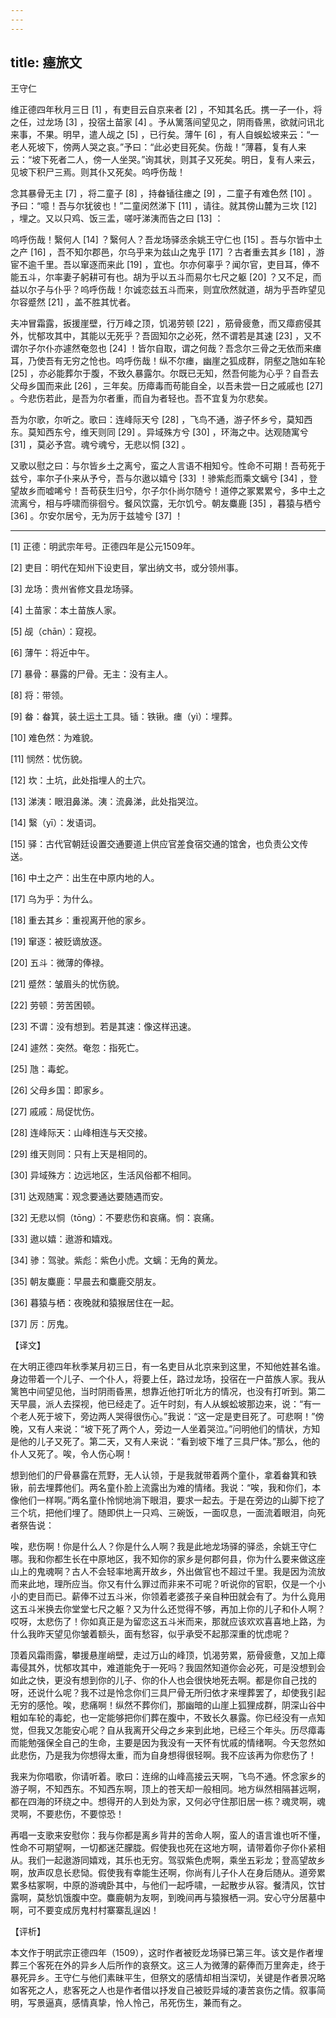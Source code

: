 ```yaml
---
---
---
```

title: 瘗旅文
---




王守仁

维正德四年秋月三日 [1] ，有吏目云自京来者 [2] ，不知其名氏。携一子一仆，将之任，过龙场 [3] ，投宿土苗家 [4] 。予从篱落间望见之，阴雨昏黑，欲就问讯北来事，不果。明早，遣人觇之 [5] ，已行矣。薄午 [6] ，有人自蜈蚣坡来云：“一老人死坡下，傍两人哭之哀。”予曰：“此必吏目死矣。伤哉！”薄暮，复有人来云：“坡下死者二人，傍一人坐哭。”询其状，则其子又死矣。明日，复有人来云，见坡下积尸三焉。则其仆又死矣。呜呼伤哉！

念其暴骨无主 [7] ，将二童子 [8] ，持畚锸往瘗之 [9] ，二童子有难色然 [10] 。予曰：“噫！吾与尔犹彼也！”二童闵然涕下 [11] ，请往。就其傍山麓为三坎 [12] ，埋之。又以只鸡、饭三盂，嗟吁涕洟而告之曰 [13] ：

呜呼伤哉！繄何人 [14] ？繄何人？吾龙场驿丞余姚王守仁也 [15] 。吾与尔皆中土之产 [16] ，吾不知尔郡邑，尔乌乎来为兹山之鬼乎 [17] ？古者重去其乡 [18] ，游宦不逾千里。吾以窜逐而来此 [19] ，宜也。尔亦何辜乎？闻尔官，吏目耳，俸不能五斗，尔率妻子躬耕可有也。胡为乎以五斗而易尔七尺之躯 [20] ？又不足，而益以尔子与仆乎？呜呼伤哉！尔诚恋兹五斗而来，则宜欣然就道，胡为乎吾昨望见尔容蹙然 [21] ，盖不胜其忧者。

夫冲冒霜露，扳援崖壁，行万峰之顶，饥渴劳顿 [22] ，筋骨疲惫，而又瘴疬侵其外，忧郁攻其中，其能以无死乎？吾固知尔之必死，然不谓若是其速 [23] ，又不谓尔子尔仆亦遽然奄忽也 [24] ！皆尔自取，谓之何哉？吾念尔三骨之无依而来瘗耳，乃使吾有无穷之怆也。呜呼伤哉！纵不尔瘗，幽崖之狐成群，阴壑之虺如车轮 [25] ，亦必能葬尔于腹，不致久暴露尔。尔既已无知，然吾何能为心乎？自吾去父母乡国而来此 [26] ，三年矣。历瘴毒而苟能自全，以吾未尝一日之戚戚也 [27] 。今悲伤若此，是吾为尔者重，而自为者轻也。吾不宜复为尔悲矣。

吾为尔歌，尔听之。歌曰：连峰际天兮 [28] ，飞鸟不通，游子怀乡兮，莫知西东。莫知西东兮，维天则同 [29] 。异域殊方兮 [30] ，环海之中。达观随寓兮 [31] ，莫必予宫。魂兮魂兮，无悲以恫 [32] 。

又歌以慰之曰：与尔皆乡土之离兮，蛮之人言语不相知兮。性命不可期！吾苟死于兹兮，率尔子仆来从予兮，吾与尔遨以嬉兮 [33] ！骖紫彪而乘文螭兮 [34] ，登望故乡而嘘唏兮！吾苟获生归兮，尔子尔仆尚尔随兮！道停之冢累累兮，多中土之流离兮，相与呼啸而徘徊兮。餐风饮露，无尔饥兮。朝友麋鹿 [35] ，暮猿与栖兮 [36] 。尔安尔居兮，无为厉于兹墟兮 [37] ！



* * *



[1] 正德：明武宗年号。正德四年是公元1509年。

[2] 吏目：明代在知州下设吏目，掌出纳文书，或分领州事。

[3] 龙场：贵州省修文县龙场驿。

[4] 土苗家：本土苗族人家。

[5] 觇（chān）：窥视。

[6] 薄午：将近中午。

[7] 暴骨：暴露的尸骨。无主：没有主人。

[8] 将：带领。

[9] 畚：畚箕，装土运土工具。锸：铁锹。瘗（yì）：埋葬。

[10] 难色然：为难貌。

[11] 悯然：忧伤貌。

[12] 坎：土坑，此处指埋人的土穴。

[13] 涕洟：眼泪鼻涕。洟：流鼻涕，此处指哭泣。

[14] 繄（yī）：发语词。

[15] 驿：古代官朝廷设置交通要道上供应官差食宿交通的馆舍，也负责公文传送。

[16] 中土之产：出生在中原内地的人。

[17] 乌为乎：为什么。

[18] 重去其乡：重视离开他的家乡。

[19] 窜逐：被贬谪放逐。

[20] 五斗：微薄的俸禄。

[21] 蹙然：皱眉头的忧伤貌。

[22] 劳顿：劳苦困顿。

[23] 不谓：没有想到。若是其速：像这样迅速。

[24] 遽然：突然。奄忽：指死亡。

[25] 虺：毒蛇。

[26] 父母乡国：即家乡。

[27] 戚戚：局促忧伤。

[28] 连峰际天：山峰相连与天交接。

[29] 维天则同：只有上天是相同的。

[30] 异域殊方：边远地区，生活风俗都不相同。

[31] 达观随寓：观念要通达要随遇而安。

[32] 无悲以恫（tōng）：不要悲伤和哀痛。恫：哀痛。

[33] 遨以嬉：遨游和嬉戏。

[34] 骖：驾驶。紫彪：紫色小虎。文螭：无角的黄龙。

[35] 朝友麋鹿：早晨去和麋鹿交朋友。

[36] 暮猿与栖：夜晚就和猿猴居住在一起。

[37] 厉：厉鬼。

【译文】

在大明正德四年秋季某月初三日，有一名吏目从北京来到这里，不知他姓甚名谁。身边带着一个儿子、一个仆人，将要上任，路过龙场，投宿在一户苗族人家。我从篱笆中间望见他，当时阴雨昏黑，想靠近他打听北方的情况，也没有打听到。第二天早晨，派人去探视，他已经走了。近午时刻，有人从蜈蚣坡那边来，说：“有一个老人死于坡下，旁边两人哭得很伤心。”我说：“这一定是吏目死了。可悲啊！”傍晚，又有人来说：“坡下死了两个人，旁边一人坐着哭泣。”问明他们的情状，方知是他的儿子又死了。第二天，又有人来说：“看到坡下堆了三具尸体。”那么，他的仆人又死了。唉，令人伤心啊！

想到他们的尸骨暴露在荒野，无人认领，于是我就带着两个童仆，拿着畚箕和铁锹，前去埋葬他们。两名童仆脸上流露出为难的情绪。我说：“唉，我和你们，本像他们一样啊。”两名童仆怜悯地淌下眼泪，要求一起去。于是在旁边的山脚下挖了三个坑，把他们埋了。随即供上一只鸡、三碗饭，一面叹息，一面流着眼泪，向死者祭告说：

唉，悲伤啊！你是什么人？你是什么人啊？我是此地龙场驿的驿丞，余姚王守仁哪。我和你都生长在中原地区，我不知你的家乡是何郡何县，你为什么要来做这座山上的鬼魂啊？古人不会轻率地离开故乡，外出做官也不超过千里。我是因为流放而来此地，理所应当。你又有什么罪过而非来不可呢？听说你的官职，仅是一个小小的吏目而已。薪俸不过五斗米，你领着老婆孩子亲自种田就会有了。为什么竟用这五斗米换去你堂堂七尺之躯？又为什么还觉得不够，再加上你的儿子和仆人啊？哎呀，太悲伤了！你如真正是为留恋这五斗米而来，那就应该欢欢喜喜地上路，为什么我昨天望见你皱着额头，面有愁容，似乎承受不起那深重的忧虑呢？

顶着风霜雨露，攀援悬崖峭壁，走过万山的峰顶，饥渴劳累，筋骨疲惫，又加上瘴毒侵其外，忧郁攻其中，难道能免于一死吗？我固然知道你会必死，可是没想到会如此之快，更没有想到你的儿子、你的仆人也会很快地死去啊。都是你自己找的呀，还说什么呢？我不过是怜念你们三具尸骨无所归依才来埋葬罢了，却使我引起无穷的感怆。唉，悲痛啊！纵然不葬你们，那幽暗的山崖上狐狸成群，阴深山谷中粗如车轮的毒蛇，也一定能够把你们葬在腹中，不致长久暴露。你已经没有一点知觉，但我又怎能安心呢？自从我离开父母之乡来到此地，已经三个年头。历尽瘴毒而能勉强保全自己的生命，主要是因为我没有一天怀有忧戚的情绪啊。今天忽然如此悲伤，乃是我为你想得太重，而为自身想得很轻啊。我不应该再为你悲伤了！

我来为你唱歌，你请听着。歌曰：连绵的山峰高接云天啊，飞鸟不通。怀念家乡的游子啊，不知西东。不知西东啊，顶上的苍天却一般相同。地方纵然相隔甚远啊，都在四海的环绕之中。想得开的人到处为家，又何必守住那旧居一栋？魂灵啊，魂灵啊，不要悲伤，不要惊恐！

再唱一支歌来安慰你：我与你都是离乡背井的苦命人啊，蛮人的语言谁也听不懂，性命不可期望啊，一切都迷茫朦胧。假使我也死在这地方啊，请带着你子你仆紧相从。我们一起遨游同嬉戏，其乐也无穷。驾驭紫色虎啊，乘坐五彩龙；登高望故乡啊，放声叹息长悲恸。假使我有幸能生还啊，你尚有儿子仆人在身后随从。道旁累累多枯冢啊，中原的游魂卧其中，与他们一起呼啸，一起散步从容。餐清风，饮甘露啊，莫愁饥饿腹中空。麋鹿朝为友啊，到晚间再与猿猴栖一洞。安心守分居墓中啊，可不要变成厉鬼村村寨寨乱逞凶！

【评析】

本文作于明武宗正德四年（1509），这时作者被贬龙场驿已第三年。该文是作者埋葬三个客死在外的异乡人后所作的哀祭文。这三人为微薄的薪俸而万里奔走，终于暴死异乡。王守仁与他们素昧平生，但祭文的感情却相当深切，关键是作者景况略如客死之人，悲客死之人也是作者借以抒发自己被贬异域的凄苦哀伤之情。叙事简明，写景逼真，感情真挚，怜人怜己，吊死伤生，兼而有之。